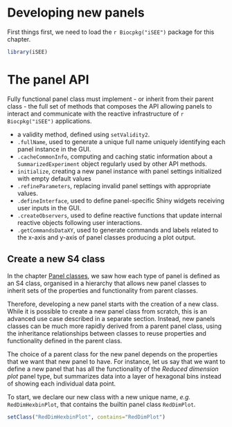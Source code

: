 # Developing new panels {#developing}

First things first, we need to load the `r Biocpkg("iSEE")` package for this chapter.

```r
library(iSEE)
```

# The panel API

Fully functional panel class must implement - or inherit from their parent class - the full set of methods that composes the API allowing panels to interact and communicate with the reactive infrastructure of `r Biocpkg("iSEE")` applications.

- a validity method, defined using `setValidity2`.
- `.fullName`, used to generate a unique full name uniquely identifying each panel instance in the GUI.
- `.cacheCommonInfo`, computing and caching static information about a `SummarizedExperiment` object regularly used by other API methods.
- `initialize`, creating a new panel instance with panel settings initialized with empty default values
- `.refineParameters`, replacing invalid panel settings with appropriate values.
- `.defineInterface`, used to define panel-specific Shiny widgets receiving user inputs in the GUI.
- `.createObservers`, used to define reactive functions that update internal reactive objects following user interactions.
- `.getCommandsDataXY`, used to generate commands and labels related to the x-axis and y-axis of panel classes producing a plot output.

## Create a new S4 class

In the chapter [Panel classes](#panels), we saw how each type of panel is defined as an S4 class, organised in a hierarchy that allows new panel classes to inherit sets of the properties and functionality from parent classes.

Therefore, developing a new panel starts with the creation of a new class.
While it is possible to create a new panel class from scratch, this is an advanced use case described in a separate section. <!-- TODO: cross-reference when done. -->
Instead, new panels classes can be much more rapidly derived from a parent panel class, using the inheritance relationships between classes to reuse properties and functionality defined in the parent class.

The choice of a parent class for the new panel depends on the properties that we want that new panel to have.
For instance, let us say that we want to define a new panel that has all the functionality of the _Reduced dimension plot_ panel type, but summarizes data into a layer of hexagonal bins instead of showing each individual data point.

To start, we declare our new class with a new unique name, _e.g._ `RedDimHexbinPlot`, that contains the builtin panel class `RedDimPlot`.

```r
setClass("RedDimHexbinPlot", contains="RedDimPlot")
```

<!-- TODO:
override the .getEncodedName and .getFullName methods
potentially, at that point users could already launch a GUI to see the result
-->

<!-- TODO:
second fastest visual result:
override the plotting function
-->

<!-- TODO: add a UI (preferably that affects XY) -->

<!-- TODO: add an observer -->

<!-- TODO: override the XY data logic -->

<!-- TODO: override the plot logic (again, see above) -->
